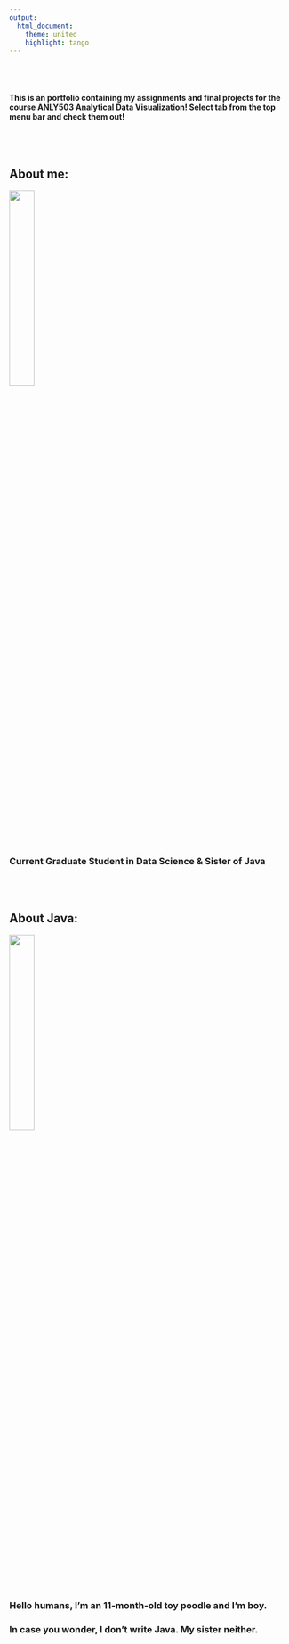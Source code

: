 ```yaml
---
output:
  html_document:
    theme: united
    highlight: tango
---
```


<br/><br/>

#### This is an portfolio containing my assignments and final projects for the course ANLY503 Analytical Data Visualization! Select tab from the top menu bar and check them out!

<br/><br/>

## About me:


![](images/YuniceXiao.jpeg){width=30%}

### Current Graduate Student in Data Science & Sister of Java

<br/><br/>

## About Java:

![](images/Java.jpeg){width=30%}


### Hello humans, I'm an 11-month-old toy poodle and I'm boy.
### In case you wonder, I don't write Java. My sister neither.